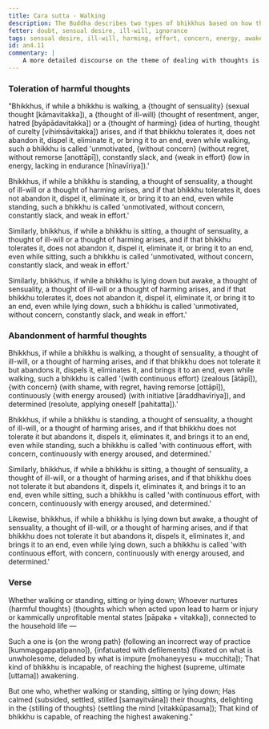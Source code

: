 ```yaml
---
title: Cara sutta - Walking
description: The Buddha describes two types of bhikkhus based on how they deal with thoughts of sensuality, ill-will, and harming while walking, standing, sitting, and lying down, and which one is capable of reaching the highest awakening.
fetter: doubt, sensual desire, ill-will, ignorance
tags: sensual desire, ill-will, harming, effort, concern, energy, awakening, an, an4, walking, standing, sitting, lying down, doubt
id: an4.11
commentary: |
    A more detailed discourse on the theme of dealing with thoughts is in [MN 19](/mn19), and one on shaping of thoughts is in [MN 20](/mn20).
---
```


### Toleration of harmful thoughts

"Bhikkhus, if while a bhikkhu is walking, a \{thought of sensuality} (sexual thought [kāmavitakka]), a \{thought of ill-will} (thought of resentment, anger, hatred [byāpādavitakka]) or a \{thought of harming} (idea of hurting, thought of curelty [vihiṁsāvitakka]) arises, and if that bhikkhu tolerates it, does not abandon it, dispel it, eliminate it, or bring it to an end, even while walking, such a bhikkhu is called 'unmotivated, \{without concern} (without regret, without remorse [anottāpī]), constantly slack, and \{weak in effort} (low in energy, lacking in endurance [hīnavīriya]).'

Bhikkhus, if while a bhikkhu is standing, a thought of sensuality, a thought of ill-will or a thought of harming arises, and if that bhikkhu tolerates it, does not abandon it, dispel it, eliminate it, or bring it to an end, even while standing, such a bhikkhu is called 'unmotivated, without concern, constantly slack, and weak in effort.'

Similarly, bhikkhus, if while a bhikkhu is sitting, a thought of sensuality, a thought of ill-will or a thought of harming arises, and if that bhikkhu tolerates it, does not abandon it, dispel it, eliminate it, or bring it to an end, even while sitting, such a bhikkhu is called 'unmotivated, without concern, constantly slack, and weak in effort.'

Similarly, bhikkhus, if while a bhikkhu is lying down but awake, a thought of sensuality, a thought of ill-will or a thought of harming arises, and if that bhikkhu tolerates it, does not abandon it, dispel it, eliminate it, or bring it to an end, even while lying down, such a bhikkhu is called 'unmotivated, without concern, constantly slack, and weak in effort.'

### Abandonment of harmful thoughts

Bhikkhus, if while a bhikkhu is walking, a thought of sensuality, a thought of ill-will, or a thought of harming arises, and if that bhikkhu does not tolerate it but abandons it, dispels it, eliminates it, and brings it to an end, even while walking, such a bhikkhu is called '\{with continuous effort} (zealous [ātāpī]), \{with concern} (with shame, with regret, having remorse [ottāpī]), continuously \{with energy aroused} (with initiative [āraddhavīriya]), and determined (resolute, applying oneself [pahitatta]).'

Bhikkhus, if while a bhikkhu is standing, a thought of sensuality, a thought of ill-will, or a thought of harming arises, and if that bhikkhu does not tolerate it but abandons it, dispels it, eliminates it, and brings it to an end, even while standing, such a bhikkhu is called 'with continuous effort, with concern, continuously with energy aroused, and determined.'

Similarly, bhikkhus, if while a bhikkhu is sitting, a thought of sensuality, a thought of ill-will, or a thought of harming arises, and if that bhikkhu does not tolerate it but abandons it, dispels it, eliminates it, and brings it to an end, even while sitting, such a bhikkhu is called 'with continuous effort, with concern, continuously with energy aroused, and determined.'

Likewise, bhikkhus, if while a bhikkhu is lying down but awake, a thought of sensuality, a thought of ill-will, or a thought of harming arises, and if that bhikkhu does not tolerate it but abandons it, dispels it, eliminates it, and brings it to an end, even while lying down, such a bhikkhu is called 'with continuous effort, with concern, continuously with energy aroused, and determined.'

### Verse

Whether walking or standing,
sitting or lying down;
Whoever nurtures \{harmful thoughts} (thoughts which when acted upon lead to harm or injury or kammically unprofitable mental states [pāpaka + vitakka]),
connected to the household life —

Such a one is \{on the wrong path} (following an incorrect way of practice [kummaggappaṭipanno]),
\{infatuated with defilements} (fixated on what is unwholesome, deluded by what is impure [mohaneyyesu + mucchita]);
That kind of bhikkhu is incapable,
of reaching the highest (supreme, ultimate [uttama]) awakening.

But one who, whether walking or standing,
sitting or lying down;
Has calmed (subsided, settled, stilled [samayitvāna]) their thoughts,
delighting in the \{stilling of thoughts} (settling the mind [vitakkūpasama]);
That kind of bhikkhu is capable,
of reaching the highest awakening."